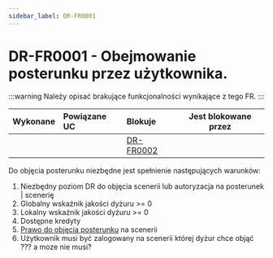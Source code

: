 ```yaml
---
sidebar_label: DR-FR0001
---
```



# DR-FR0001 - Obejmowanie posterunku przez użytkownika.

:::warning
Należy opisać brakujące funkcjonalności wynikające z tego FR.
:::

|    Wykonane     | Powiązane UC | Blokuje                      | Jest blokowane przez |
| :-------------: | :----------- | :--------------------------- | -------------------- |
| <FaRegSquare /> |              | [DR-FR0002](./DR-FR0002.mdx) |                      |

Do objęcia posterunku niezbędne jest spełnienie następujących warunków:

1. Niezbędny poziom DR do objęcia scenerii lub autoryzacja na posterunek | scenerię
2. Globalny wskaźnik jakości dyżuru >= 0
3. Lokalny wskaźnik jakości dyżuru >= 0
4. Dostępne kredyty
5. [Prawo do objęcia posterunku](./DR-FR0002.mdx) na scenerii
6. Użytkownik musi być zalogowany na scenerii której dyżur chce objąć ??? a moze nie musi?
